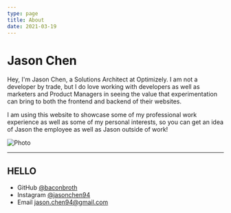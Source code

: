 ```yaml
---
type: page
title: About
date: 2021-03-19
---
```



# Jason Chen

Hey, I'm Jason Chen, a Solutions Architect at Optimizely. I am not a developer by trade, but I do love working with developers as well as marketers and Product Managers in seeing the value that experimentation can bring to both the frontend and backend of their websites.

I am using this website to showcase some of my professional work experience as well as some of my personal interests, so you can get an idea of Jason the employee as well as Jason outside of work!


<Image
  src="/images/Jason-Chen-4.jpeg"
  alt="Photo"
  width={1125}
  height={750}
  priority
  className="next-image"
/>

---
HELLO
---

- GitHub [@baconbroth](https://github.com/baconbroth)
- Instagram [@jasonchen94](https://instagram.com/jasonchen94)
- Email jason.chen94@gmail.com
